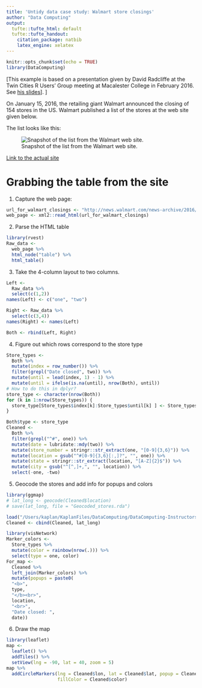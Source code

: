 ```yaml
---
title: 'Untidy data case study: Walmart store closings'
author: "Data Computing"
output:
  tufte::tufte_html: default
  tufte::tufte_handout:
    citation_package: natbib
    latex_engine: xelatex
---
```


```r
knitr::opts_chunk$set(echo = TRUE)
library(DataComputing)
```

[This example is based on a presentation given by David Radcliffe at the Twin Cities R Users' Group meeting at Macalester College in February 2016.  See [his slides](http://rpubs.com/Radcliffe/walmart-TCRUG)]. ]

On January 15, 2016, the retailing giant Walmart announced the closing of 154 stores in the US.  Walmart published a list of the stores at the web site given below.  

The list looks like this:

![Snapshot of the list from the Walmart web site.](closing-list.png)

[Link to the actual site](http://news.walmart.com/news-archive/2016/01/15/walmart-continues-sharpened-focus-on-portfolio-management)

# Grabbing the table from the site

1. Capture the web page:
```r
url_for_walmart_closings <- "http://news.walmart.com/news-archive/2016/01/15/walmart-continues-sharpened-focus-on-portfolio-management"
web_page <- xml2::read_html(url_for_walmart_closings)
```
2. Parse the HTML table
```r
library(rvest)
Raw_data <- 
  web_page %>%
  html_node("table") %>%
  html_table()
```
3. Take the 4-column layout to two columns.
```r
Left <- 
  Raw_data %>%
  select(c(1,2))
names(Left) <- c("one", "two")

Right <- Raw_data %>%
  select(c(3,4))
names(Right) <- names(Left)

Both <- rbind(Left, Right)
```
4. Figure out which rows correspond to the store type
```r
Store_types <- 
  Both %>%
  mutate(index = row_number()) %>%
  filter(grepl("Date closed", two)) %>%
  mutate(until = lead(index, 1) - 1) %>%
  mutate(until = ifelse(is.na(until), nrow(Both), until))
# How to do this in dplyr?
store_type <- character(nrow(Both))
for (k in 1:nrow(Store_types)) {
  store_type[Store_types$index[k]:Store_types$until[k] ] <- Store_types$one[k]
}
```

```r
Both$type <- store_type
Cleaned <- 
  Both %>%
  filter(grepl("^#", one)) %>%
  mutate(date = lubridate::mdy(two)) %>%
  mutate(store_number = stringr::str_extract(one, "[0-9]{3,6}")) %>%
  mutate(location = gsub("^#[0-9]{3,6}[:,]?", "", one)) %>%
  mutate(state = stringr::str_extract(location, "[A-Z]{2}$")) %>%
  mutate(city = gsub("^[^,]+,", "", location)) %>%
  select(-one, -two)
```
5. Geocode the stores and add info for popups and colors
```r
library(ggmap)
# lat_long <- geocode(Cleaned$location)
# save(lat_long, file = "Geocoded_stores.rda")
```

```r
load("/Users/kaplan/KaplanFiles/DataComputing/DataComputing-Instructors/Activities/Geocoded_stores.rda")
Cleaned <- cbind(Cleaned, lat_long) 
```

```r
library(visNetwork)
Marker_colors <- 
  Store_types %>%
  mutate(color = rainbow(nrow(.))) %>%
  select(type = one, color)
For_map <- 
  Cleaned %>%
  left_join(Marker_colors) %>%
  mutate(popups = paste0(
  "<b>", 
  type, 
  "</b><br>", 
  location, 
  "<br>",
  "Date closed: ",
  date)) 
```

6. Draw the map
```r
library(leaflet)
map <- 
  leaflet() %>%
  addTiles() %>%
  setView(lng = -90, lat = 40, zoom = 5)
map %>%
  addCircleMarkers(lng = Cleaned$lon, lat = Cleaned$lat, popup = Cleaned$popups,
                   fillColor = Cleaned$color)
```  
